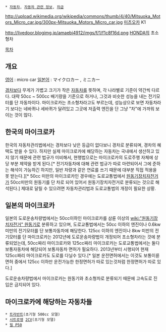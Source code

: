  * [[자동차]], [[자동차 관련 정보]], [[차급]]

http://upload.wikimedia.org/wikipedia/commons/thumb/4/40/Mitsuoka_Motors_Micro_car.jpg/300px-Mitsuoka_Motors_Micro_car.jpg
[[미츠오카]] K1

http://livedoor.blogimg.jp/amaebi4912/imgs/f/1/f1c8f16d.png
[[HONDA]]의 초소형차

[[목차]]

== 개요 ==
[[영어]] : micro car
[[일본어]] : マイクロカー , ミニカー

[[경차]]보다 무게가 가볍고 크기가 작은 [[자동차]]를 뜻하며, 각 나라별로 기준이 약간씩 다르다. 대략 50cc ~ 500cc 배기량을 기준으로 하거나, 그것과 비슷한 성능을 내는 전기모터를 단 자동차이다. 마이크로카는 초소형차라고도 부르는데, 성능상으로 보면 자동차라기 보다는 네바퀴나 세바퀴가 달려있고 그곳에 저출력 엔진을 단 그냥 "차"에 가까워 보이는 것이 많다.

== 한국의 마이크로카 ==
한국의 자동차관리법에서는 경차보다 낮은 등급이 없다보니 경차로 분류되며, 경차의 혜택도 받을 수 있다. 하지만 실제 마이크로카에 해당하는 자동차는 국내에서 생산하고 있지 않기 때문에 관련 법규가 미비해서, 현행법으로는 마이크로카의 도로주행 자체에 상당 부분 제약을 받게 된다.[* 전기자동차에 대해 관련 법규가 따로 마련되어서 그에 준하는 해석이 가능하긴 하지만, 일반 차량과 같은 연료를 쓰기 때문에 대부분 직접 적용을 못 받는다.][* 50cc 미만의 마이크로카인 경우에는 도로교통법에서 [[원동기장치자전거]]가 50cc미만의 원동기를 단 차로 되어 있어서 원동기장치자전거로 분류되는 것으로 해석된다.] 제대로 달릴 수 있으려면 자동차관리법과 도로교통법의 개정이 필요한 상황.

== 일본의 마이크로카 ==
일본의 도로운송차량법에서는 50cc이하인 마이크로카를 삼륜 이상의 [[wiki:"원동기장치자전거" 원동기]]로 분류하고 있으며, 도로교통법에서는 50cc 이하의 엔진이나 0.6kw 미만의 전기모터를 단 보통자동차에 해당한다. 125cc 이하의 엔진이나 8kw 미만의 전기모터를 단 마이크로카는 2012년에 도로운송차량법이 개정되어 초소형차라는 것에 분류되었는데, 50cc짜리 마이크로카와 125cc짜리 마이크로카는 도로교통법에서는 둘다 보통자동차에 해당되어 보통자동차 면허가 필요하다. 2013년부터 시행되어 현재 125cc짜리 마이크로카도 도로를 다닐수 있다.[* 일본 운전면허에서는 이것도 보통이륜면허 중에서 125cc 이하만 운전가능한 한정면허가 따로 있는것처럼 한정면허가 따로 있다.]

도로운송차량법에서 마이크로카는 원동기와 초소형차로 분류되기 때문에 고속도로 진입은 금지되어 있다.


== 마이크로카에 해당하는 자동차들 ==
 * [[트라반트]](초기형 500cc 모델)
 * [[시트로엥]] [[2CV]](초기형 모델)
 * [[필 P50]]
